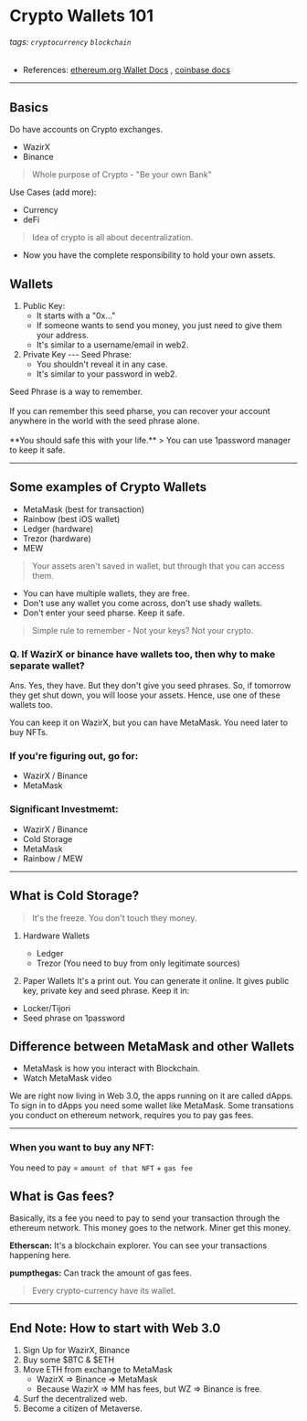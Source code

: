 
# Crypto Wallets 101

###### tags: `cryptocurrency` `blockchain`
- References:  [ethereum.org Wallet Docs](https://ethereum.org/en/wallets/) , [coinbase docs](https://www.coinbase.com/learn/tips-and-tutorials/how-to-set-up-a-crypto-wallet)
---

## Basics
Do have accounts on Crypto exchanges.
- WazirX
- Binance

> Whole purpose of Crypto - "Be your own Bank"

Use Cases (add more):
- Currency
- deFi

> Idea of crypto is all about decentralization.
- Now you have the complete responsibility to hold your own assets.

## Wallets
1. Public Key: 
    - It starts with a "0x..."
    - If someone wants to send you money, you just need to give them your address.
    - It's similar to a username/email in web2.
2. Private Key --- Seed Phrase: 
    -  You shouldn't reveal it in any case.
    - It's similar to your password in web2.

<Callout emoji="⚠️" type="warning">
    Seed Phrase is a way to remember.<br></br>
    If you can remember this seed pharse, you can recover your account anywhere in the world with the seed phrase alone.<br></br>
    **You should safe this with your life.**
</Callout>
> You can use 1password manager to keep it safe.

---

## Some examples of Crypto Wallets
 - MetaMask (best for transaction)
 - Rainbow (best iOS wallet)
 - Ledger (hardware)
 - Trezor (hardware)
 - MEW

> Your assets aren't saved in wallet, but through that you can access them.

- You can have multiple wallets, they are free.
- Don't use any wallet you come across, don't use shady wallets.
- Don't enter your seed pharse. Keep it safe.

> Simple rule to remember - Not your keys? Not your crypto.

### Q. If WazirX or binance have wallets too, then why to make separate wallet?
 Ans. Yes, they have. But they don't give you seed phrases. So, if tomorrow they get shut down, you will loose your assets.
 Hence, use one of these wallets too.
 
 You can keep it on WazirX, but you can have MetaMask. You need later to buy NFTs.
 
### If you're figuring out, go for:
 - WazirX / Binance
 - MetaMask

### Significant Investmemt:
 - WazirX / Binance
 - Cold Storage
 - MetaMask
 - Rainbow / MEW

--- 

## What is Cold Storage? 
> It's the freeze. You don't touch they money.
1. Hardware Wallets
	- Ledger
	- Trezor
(You need to buy from only legitimate sources)

2. Paper Wallets
It's a print out. You can generate it online.
It gives public key, private key and seed phrase. 
Keep it in:
- Locker/Tijori
- Seed phrase on 1password

## Difference between MetaMask and other Wallets
- MetaMask is how you interact with Blockchain.
- Watch MetaMask video

We are right now living in Web 3.0, the apps running on it are called dApps.
To sign in to dApps you need some wallet like MetaMask.
Some transations you conduct on ethereum network, requires you to pay gas fees.

---

### When you want to buy any NFT:
You need to pay = `amount of that NFT` + `gas fee`

## What is Gas fees?
Basically, its a fee you need to pay to send your transaction through the ethereum network.
This money goes to the network. Miner get this money.

**Etherscan:** It's a blockchain explorer.
You can see your transactions happening here.

**pumpthegas:** Can track the amount of gas fees.

> Every crypto-currency have its wallet.
---

## End Note: How to start with Web 3.0
1. Sign Up for WazirX, Binance
2. Buy some $BTC & $ETH
3. Move ETH from exchange to MetaMask
	- WazirX => Binance => MetaMask
	- Because WazirX => MM has fees, but WZ => Binance is free.
4. Surf the decentralized web.
5. Become a citizen of Metaverse.